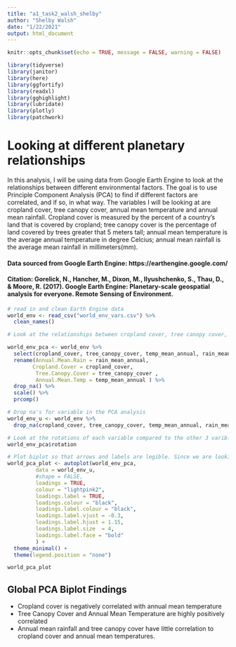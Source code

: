 ```yaml
---
title: "a1_task2_walsh_shelby"
author: "Shelby Walsh"
date: "1/22/2021"
output: html_document
---
```


```r
knitr::opts_chunk$set(echo = TRUE, message = FALSE, warning = FALSE)

library(tidyverse)
library(janitor)
library(here)
library(ggfortify)
library(readxl)
library(gghighlight)
library(lubridate)
library(plotly)
library(patchwork)
```

# Looking at different planetary relationships

In this analysis, I will be using data from Google Earth Engine to look at the relationships between different environmental factors. The goal is to use Principle Component Analysis (PCA) to find if different factors are correlated, and if so, in what way. The variables I will be looking at are cropland cover, tree canopy cover, annual mean temperature and annual mean rainfall. Cropland cover is measured by the percent of a country's land that is covered by cropland; tree canopy cover is the percentage of land covered by trees greater that 5 meters tall; annual mean temperature is the average annual temperature in degree Celcius; annual mean rainfall is the average mean rainfall in millimeters(mm). 

#### Data sourced from Google Earth Engine: https://earthengine.google.com/

#### Citation: Gorelick, N., Hancher, M., Dixon, M., Ilyushchenko, S., Thau, D., & Moore, R. (2017). Google Earth Engine: Planetary-scale geospatial analysis for everyone. Remote Sensing of Environment.


```r
# read in and clean Earth Engine data
world_env <- read_csv("world_env_vars.csv") %>% 
  clean_names() 

# Look at the relationships between cropland cover, tree canopy cover, annual mean temp and annual mean rainfall. Rename cariable to look nicer in the PCA biplot

world_env_pca <- world_env %>% 
  select(cropland_cover, tree_canopy_cover, temp_mean_annual, rain_mean_annual) %>% 
  rename(Annual.Mean.Rain = rain_mean_annual,
        Cropland.Cover = cropland_cover,
         Tree.Canopy.Cover = tree_canopy_cover ,
         Annual.Mean.Temp = temp_mean_annual ) %>% 
  drop_na() %>% 
  scale() %>% 
  prcomp()

# Drop na's for variable in the PCA analysis
world_env_u <- world_env %>% 
  drop_na(cropland_cover, tree_canopy_cover, temp_mean_annual, rain_mean_annual) 

# Look at the rotations of each variable compared to the other 3 varibles
world_env_pca$rotation

# Plot biplot so that arrows and labels are legible. Since we are looking at the world as a whole, do not colour code by country (trends weren't present)
world_pca_plot <- autoplot(world_env_pca,
         data = world_env_u,
         #shape = FALSE,
         loadings = TRUE,
         colour = "lightpink2",
         loadings.label = TRUE,
         loadings.colour = "black",
         loadings.label.colour = "black",
         loadings.label.vjust = -0.3,
         loadings.label.hjust = 1.15,
         loadings.label.size  = 4,
         loadings.label.face = "bold"
         ) +
  theme_minimal() +
  theme(legend.position = "none")


```

```r

world_pca_plot

```

## Global PCA Biplot Findings

+ Cropland cover is negatively correlated with annual mean temperature
+ Tree Canopy Cover and Annual Mean Temperature are highly positively correlated
+ Annual mean rainfall and tree canopy cover have little correlation to cropland cover and annual mean temperatures.
